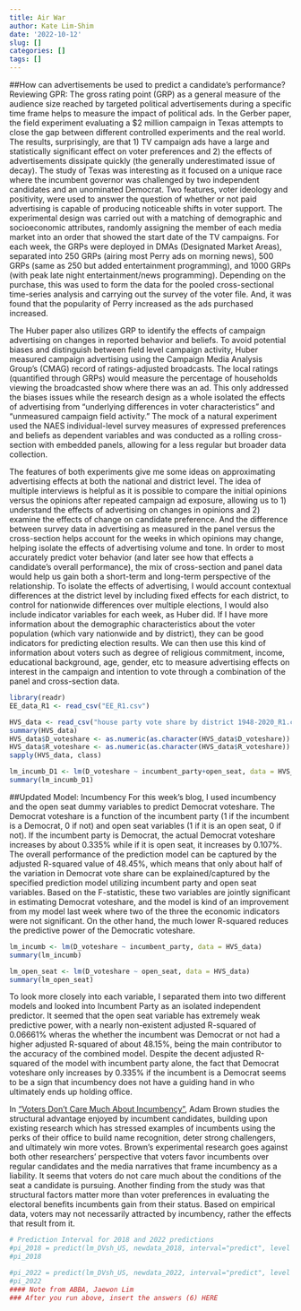 ```yaml
---
title: Air War
author: Kate Lim-Shim
date: '2022-10-12'
slug: []
categories: []
tags: []
---
```

##How can advertisements be used to predict a candidate’s performance? 
Reviewing GPR:
The gross rating point (GRP) as a general measure of the audience size reached by targeted political advertisements during a specific time frame helps to measure the impact of political ads. 
In the Gerber paper, the field experiment evaluating a $2 million campaign in Texas attempts to close the gap between different controlled experiments and the real world. The results, surprisingly, are that 1) TV campaign ads have a large and statistically significant effect on voter preferences and 2) the effects of advertisements dissipate quickly (the generally underestimated issue of decay). The study of Texas was interesting as it focused on a unique race where the incumbent governor was challenged by two independent candidates and an unominated Democrat. Two features, voter ideology and positivity, were used to answer the question of whether or not paid advertising is capable of producing noticeable shifts in voter support. The experimental design was carried out with a matching of demographic and socioeconomic attributes, randomly assigning the member of each media market into an order that showed the start date of the TV campaigns. For each week, the GRPs were deployed in DMAs (Designated Market Areas), separated into 250 GRPs (airing most Perry ads on morning news), 500 GRPs (same as 250 but added entertainment programming), and 1000 GRPs (with peak late night entertainment/news programming). Depending on the purchase, this was used to form the data for the pooled cross-sectional time-series analysis and carrying out the survey of the voter file. And, it was found that the popularity of Perry increased as the ads purchased increased. 

The Huber paper also utilizes GRP to identify the effects of campaign advertising on changes in reported behavior and beliefs. To avoid potential biases and distinguish between field level campaign activity, Huber measured campaign advertising using the Campaign Media Analysis Group’s (CMAG) record of ratings-adjusted broadcasts. The local ratings (quantified through GRPs) would measure the percentage of households viewing the broadcasted show where there was an ad. This only addressed the biases issues while the research design as a whole isolated the effects of advertising from “underlying differences in voter characteristics” and “unmeasured campaign field activity.” The mock of a natural experiment used the NAES individual-level survey measures of expressed preferences and beliefs as dependent variables and was conducted as a rolling cross-section with embedded panels, allowing for a less regular but broader data collection. 

The features of both experiments give me some ideas on approximating advertising effects at both the national and district level. The idea of multiple interviews is helpful as it is possible to compare the initial opinions versus the opinions after repeated campaign ad exposure, allowing us to 1) understand the effects of advertising on changes in opinions and 2) examine the effects of change on candidate preference. And the difference between survey data in advertising as measured in the panel versus the cross-section helps account for the weeks in which opinions may change, helping isolate the effects of advertising volume and tone. In order to most accurately predict voter behavior  (and later see how that effects a candidate’s overall performance), the mix of cross-section and panel data would help us gain both a short-term and long-term perspective of the relationship. To isolate the effects of advertising, I would account contextual differences at the district level by including fixed effects for each district, to control for nationwide differences over multiple elections, I would also include indicator variables for each week, as Huber did. If I have more information about the demographic characteristics about the voter population (which vary nationwide and by district), they can be good indicators for predicting election results. We can then use this kind of information about voters such as degree of religious commitment, income, educational background, age, gender, etc to measure advertising effects on interest in the campaign and intention to vote through a combination of the panel and cross-section data.

```r
library(readr)
EE_data_R1 <- read_csv("EE_R1.csv")

HVS_data <- read_csv("house party vote share by district 1948-2020_R1.csv")
summary(HVS_data)
HVS_data$D_voteshare <- as.numeric(as.character(HVS_data$D_voteshare))
HVS_data$R_voteshare <- as.numeric(as.character(HVS_data$R_voteshare))
sapply(HVS_data, class) 
```

```r
lm_incumb_D1 <- lm(D_voteshare ~ incumbent_party+open_seat, data = HVS_data)
summary(lm_incumb_D1)
```
##Updated Model: Incumbency
For this week's blog, I used incumbency and the open seat dummy variables to predict Democrat voteshare. The Democrat voteshare is a function of the incumbent party (1 if the incumbent is a Democrat, 0 if not) and open seat variables (1 if it is an open seat, 0 if not). If the incumbent party is Democrat, the actual Democrat voteshare increases by about 0.335% while if it is open seat, it increases by 0.107%. The overall performance of the prediction model can be captured by the adjusted R-squared value of 48.45%, which means that only about half of the variation in Democrat vote share can be explained/captured by the specified prediction model utilizing incumbent party and open seat variables. Based on the F-statistic, these two variables are jointly significant in estimating Democrat voteshare, and the model is kind of an improvement from my model last week where two of the three the economic indicators were not significant. On the other hand, the much lower R-squared reduces the predictive power of the Democratic voteshare. 

```r
lm_incumb <- lm(D_voteshare ~ incumbent_party, data = HVS_data)
summary(lm_incumb)

lm_open_seat <- lm(D_voteshare ~ open_seat, data = HVS_data)
summary(lm_open_seat)
```
To look more closely into each variable, I separated them into two different models and looked into Incumbent Party as an isolated independent predictor. It seemed that the open seat variable has extremely weak predictive power, with a nearly non-existent adjusted R-squared of 0.06661% wheras the whether the incumbent was Democrat or not had a higher adjusted R-squared of about 48.15%, being the main contributor to the accuracy of the combined model. Despite the decent adjusted R-squared of the model with incumbent party alone, the fact that Democrat voteshare only increases by 0.335% if the incumbent is a Democrat seems to be a sign that incumbency does not have a guiding hand in who ultimately ends up holding office.

In ["Voters Don't Care Much About Incumbency"](https://www-cambridge-org.ezp-prod1.hul.harvard.edu/core/journals/journal-of-experimental-political-science/article/voters-dont-care-much-about-incumbency/ECFE39E003912F8AF65C2AD14A34BD8C), Adam Brown studies the structural advantage enjoyed by incumbent candidates, building upon existing research  which has stressed examples of incumbents using the perks of their office to build name recognition, deter strong challengers, and ultimately win more votes. Brown's experimental research goes against both other researchers' perspective that voters favor incumbents over regular candidates and the media narratives that frame incumbency as a liability. It seems that voters do not care much about the conditions of the seat a candidate is pursuing.
Another finding from the study was that structural factors matter more than voter preferences in evaluating the electoral benefits incumbents gain from their status. Based on empirical data, voters may not necessarily attracted by incumbency, rather the effects that result from it. 

```r
# Prediction Interval for 2018 and 2022 predictions
#pi_2018 = predict(lm_DVsh_US, newdata_2018, interval="predict", level =.95)
#pi_2018

#pi_2022 = predict(lm_DVsh_US, newdata_2022, interval="predict", level =.95)
#pi_2022
#### Note from ABBA, Jaewon Lim
### After you run above, insert the answers (6) HERE
```